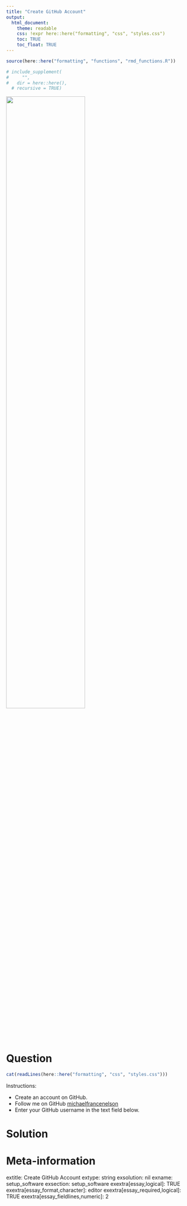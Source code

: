 ```yaml
---
title: "Create GitHub Account"
output:  
  html_document:
    theme: readable
    css: !expr here::here("formatting", "css", "styles.css")
    toc: TRUE
    toc_float: TRUE
---
```



```r
source(here::here("formatting", "functions", "rmd_functions.R"))

# include_supplement(
#     "",
#   dir = here::here(),
  # recursive = TRUE)
```

![](`r system.file("img", "Rlogo.png", package="png")`){width=65%}

Question
========

```r
cat(readLines(here::here("formatting", "css", "styles.css")))
```


Instructions:

- Create an account on GitHub.
- Follow me on GitHub <a href = "https://github.com/michaelfrancenelson" target = "_blank">michaelfrancenelson</a>
- Enter your GitHub username in the text field below.



Solution
========





Meta-information
================
extitle: Create GitHub Account
extype: string
exsolution: nil
exname: setup_software
exsection: setup_software
exextra[essay,logical]: TRUE
exextra[essay_format,character]: editor
exextra[essay_required,logical]: TRUE
exextra[essay_fieldlines,numeric]: 2
